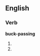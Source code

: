 ==English==

===Verb===
'''buck-passing'''

# {{present participle of|pass the buck}}
# {{alternative spelling of|buck-passing}}
